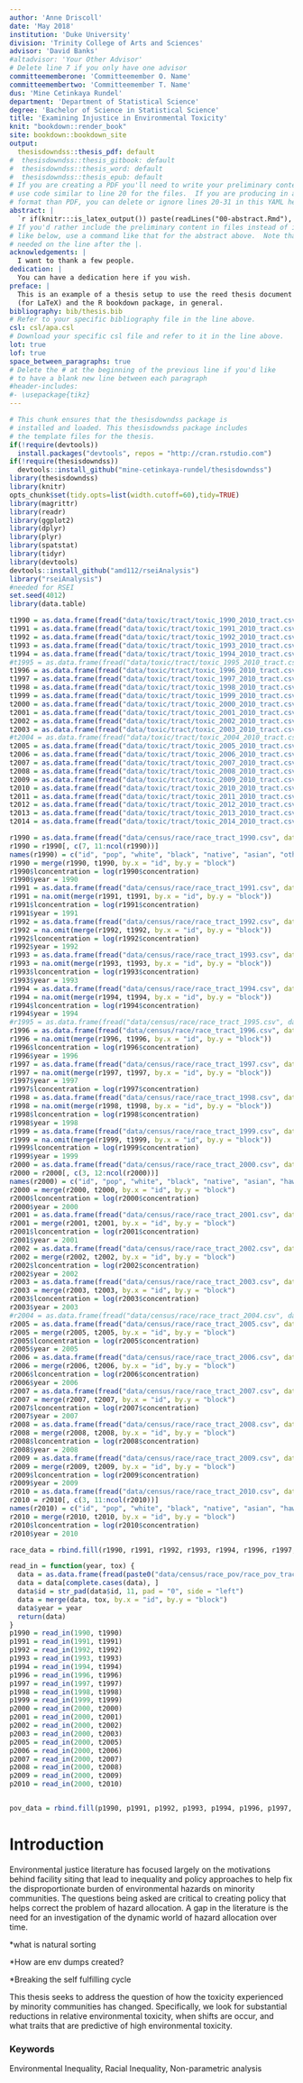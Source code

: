 ```yaml
---
author: 'Anne Driscoll'
date: 'May 2018'
institution: 'Duke University'
division: 'Trinity College of Arts and Sciences'
advisor: 'David Banks'
#altadvisor: 'Your Other Advisor'
# Delete line 7 if you only have one advisor
committeememberone: 'Committeemember O. Name'
committeemembertwo: 'Committeemember T. Name'
dus: 'Mine Cetinkaya Rundel'
department: 'Department of Statistical Science'
degree: 'Bachelor of Science in Statistical Science'
title: 'Examining Injustice in Environmental Toxicity'
knit: "bookdown::render_book"
site: bookdown::bookdown_site
output: 
  thesisdowndss::thesis_pdf: default
#  thesisdowndss::thesis_gitbook: default
#  thesisdowndss::thesis_word: default
#  thesisdowndss::thesis_epub: default
# If you are creating a PDF you'll need to write your preliminary content here or
# use code similar to line 20 for the files.  If you are producing in a different
# format than PDF, you can delete or ignore lines 20-31 in this YAML header.
abstract: |
  `r if(knitr:::is_latex_output()) paste(readLines("00-abstract.Rmd"), collapse = '\n  ')`
# If you'd rather include the preliminary content in files instead of inline
# like below, use a command like that for the abstract above.  Note that a tab is 
# needed on the line after the |.
acknowledgements: |
  I want to thank a few people.
dedication: |
  You can have a dedication here if you wish. 
preface: |
  This is an example of a thesis setup to use the reed thesis document class
  (for LaTeX) and the R bookdown package, in general.
bibliography: bib/thesis.bib
# Refer to your specific bibliography file in the line above.
csl: csl/apa.csl
# Download your specific csl file and refer to it in the line above.
lot: true
lof: true
space_between_paragraphs: true
# Delete the # at the beginning of the previous line if you'd like
# to have a blank new line between each paragraph
#header-includes:
#- \usepackage{tikz}
---
```


<!--
Above is the YAML (YAML Ain't Markup Language) header that includes a lot of metadata used to produce the document.  Be careful with spacing in this header!

If you'd prefer to not include a Dedication, for example, simply delete lines 17 and 18 above or add a # before them to comment them out.  If you have other LaTeX packages you would like to include, delete the # before header-includes and list the packages after hyphens on new lines.

If you'd like to include a comment that won't be produced in your resulting file enclose it in a block like this.
-->

<!--
If you receive a duplicate label error after knitting, make sure to delete the index.Rmd file and then knit again.
-->

```r
# This chunk ensures that the thesisdowndss package is
# installed and loaded. This thesisdowndss package includes
# the template files for the thesis.
if(!require(devtools))
  install.packages("devtools", repos = "http://cran.rstudio.com")
if(!require(thesisdowndss))
  devtools::install_github("mine-cetinkaya-rundel/thesisdowndss")
library(thesisdowndss)
library(knitr)
opts_chunk$set(tidy.opts=list(width.cutoff=60),tidy=TRUE)
library(magrittr)
library(readr)
library(ggplot2)
library(dplyr)
library(plyr)
library(spatstat)
library(tidyr)
library(devtools)
devtools::install_github("amd112/rseiAnalysis")
library("rseiAnalysis")
#needed for RSEI
set.seed(4012)
library(data.table)
```

```r
t1990 = as.data.frame(fread("data/toxic/tract/toxic_1990_2010_tract.csv", data.table = FALSE))
t1991 = as.data.frame(fread("data/toxic/tract/toxic_1991_2010_tract.csv", data.table = FALSE))
t1992 = as.data.frame(fread("data/toxic/tract/toxic_1992_2010_tract.csv", data.table = FALSE))
t1993 = as.data.frame(fread("data/toxic/tract/toxic_1993_2010_tract.csv", data.table = FALSE))
t1994 = as.data.frame(fread("data/toxic/tract/toxic_1994_2010_tract.csv", data.table = FALSE))
#t1995 = as.data.frame(fread("data/toxic/tract/toxic_1995_2010_tract.csv", data.table = FALSE))
t1996 = as.data.frame(fread("data/toxic/tract/toxic_1996_2010_tract.csv", data.table = FALSE))
t1997 = as.data.frame(fread("data/toxic/tract/toxic_1997_2010_tract.csv", data.table = FALSE))
t1998 = as.data.frame(fread("data/toxic/tract/toxic_1998_2010_tract.csv", data.table = FALSE))
t1999 = as.data.frame(fread("data/toxic/tract/toxic_1999_2010_tract.csv", data.table = FALSE))
t2000 = as.data.frame(fread("data/toxic/tract/toxic_2000_2010_tract.csv", data.table = FALSE))
t2001 = as.data.frame(fread("data/toxic/tract/toxic_2001_2010_tract.csv", data.table = FALSE))
t2002 = as.data.frame(fread("data/toxic/tract/toxic_2002_2010_tract.csv", data.table = FALSE))
t2003 = as.data.frame(fread("data/toxic/tract/toxic_2003_2010_tract.csv", data.table = FALSE))
#t2004 = as.data.frame(fread("data/toxic/tract/toxic_2004_2010_tract.csv", data.table = FALSE))
t2005 = as.data.frame(fread("data/toxic/tract/toxic_2005_2010_tract.csv", data.table = FALSE))
t2006 = as.data.frame(fread("data/toxic/tract/toxic_2006_2010_tract.csv", data.table = FALSE))
t2007 = as.data.frame(fread("data/toxic/tract/toxic_2007_2010_tract.csv", data.table = FALSE))
t2008 = as.data.frame(fread("data/toxic/tract/toxic_2008_2010_tract.csv", data.table = FALSE))
t2009 = as.data.frame(fread("data/toxic/tract/toxic_2009_2010_tract.csv", data.table = FALSE))
t2010 = as.data.frame(fread("data/toxic/tract/toxic_2010_2010_tract.csv", data.table = FALSE))
t2011 = as.data.frame(fread("data/toxic/tract/toxic_2011_2010_tract.csv", data.table = FALSE))
t2012 = as.data.frame(fread("data/toxic/tract/toxic_2012_2010_tract.csv", data.table = FALSE))
t2013 = as.data.frame(fread("data/toxic/tract/toxic_2013_2010_tract.csv", data.table = FALSE))
t2014 = as.data.frame(fread("data/toxic/tract/toxic_2014_2010_tract.csv", data.table = FALSE))

r1990 = as.data.frame(fread("data/census/race/race_tract_1990.csv", data.table = FALSE))
r1990 = r1990[, c(7, 11:ncol(r1990))]
names(r1990) = c("id", "pop", "white", "black", "native", "asian", "other")
r1990 = merge(r1990, t1990, by.x = "id", by.y = "block")
r1990$lconcentration = log(r1990$concentration)
r1990$year = 1990
r1991 = as.data.frame(fread("data/census/race/race_tract_1991.csv", data.table = FALSE))
r1991 = na.omit(merge(r1991, t1991, by.x = "id", by.y = "block"))
r1991$lconcentration = log(r1991$concentration)
r1991$year = 1991
r1992 = as.data.frame(fread("data/census/race/race_tract_1992.csv", data.table = FALSE))
r1992 = na.omit(merge(r1992, t1992, by.x = "id", by.y = "block"))
r1992$lconcentration = log(r1992$concentration)
r1992$year = 1992
r1993 = as.data.frame(fread("data/census/race/race_tract_1993.csv", data.table = FALSE))
r1993 = na.omit(merge(r1993, t1993, by.x = "id", by.y = "block"))
r1993$lconcentration = log(r1993$concentration)
r1993$year = 1993
r1994 = as.data.frame(fread("data/census/race/race_tract_1994.csv", data.table = FALSE))
r1994 = na.omit(merge(r1994, t1994, by.x = "id", by.y = "block"))
r1994$lconcentration = log(r1994$concentration)
r1994$year = 1994
#r1995 = as.data.frame(fread("data/census/race/race_tract_1995.csv", data.table = FALSE))
r1996 = as.data.frame(fread("data/census/race/race_tract_1996.csv", data.table = FALSE))
r1996 = na.omit(merge(r1996, t1996, by.x = "id", by.y = "block"))
r1996$lconcentration = log(r1996$concentration)
r1996$year = 1996
r1997 = as.data.frame(fread("data/census/race/race_tract_1997.csv", data.table = FALSE))
r1997 = na.omit(merge(r1997, t1997, by.x = "id", by.y = "block"))
r1997$year = 1997
r1997$lconcentration = log(r1997$concentration)
r1998 = as.data.frame(fread("data/census/race/race_tract_1998.csv", data.table = FALSE))
r1998 = na.omit(merge(r1998, t1998, by.x = "id", by.y = "block"))
r1998$lconcentration = log(r1998$concentration)
r1998$year = 1998
r1999 = as.data.frame(fread("data/census/race/race_tract_1999.csv", data.table = FALSE))
r1999 = na.omit(merge(r1999, t1999, by.x = "id", by.y = "block"))
r1999$lconcentration = log(r1999$concentration)
r1999$year = 1999
r2000 = as.data.frame(fread("data/census/race/race_tract_2000.csv", data.table = FALSE))
r2000 = r2000[, c(3, 12:ncol(r2000))]
names(r2000) = c("id", "pop", "white", "black", "native", "asian", "hawaii", "other", "two")
r2000 = merge(r2000, t2000, by.x = "id", by.y = "block")
r2000$lconcentration = log(r2000$concentration)
r2000$year = 2000
r2001 = as.data.frame(fread("data/census/race/race_tract_2001.csv", data.table = FALSE))
r2001 = merge(r2001, t2001, by.x = "id", by.y = "block")
r2001$lconcentration = log(r2001$concentration)
r2001$year = 2001
r2002 = as.data.frame(fread("data/census/race/race_tract_2002.csv", data.table = FALSE))
r2002 = merge(r2002, t2002, by.x = "id", by.y = "block")
r2002$lconcentration = log(r2002$concentration)
r2002$year = 2002
r2003 = as.data.frame(fread("data/census/race/race_tract_2003.csv", data.table = FALSE))
r2003 = merge(r2003, t2003, by.x = "id", by.y = "block")
r2003$lconcentration = log(r2003$concentration)
r2003$year = 2003
#r2004 = as.data.frame(fread("data/census/race/race_tract_2004.csv", data.table = FALSE))
r2005 = as.data.frame(fread("data/census/race/race_tract_2005.csv", data.table = FALSE))
r2005 = merge(r2005, t2005, by.x = "id", by.y = "block")
r2005$lconcentration = log(r2005$concentration)
r2005$year = 2005
r2006 = as.data.frame(fread("data/census/race/race_tract_2006.csv", data.table = FALSE))
r2006 = merge(r2006, t2006, by.x = "id", by.y = "block")
r2006$lconcentration = log(r2006$concentration)
r2006$year = 2006
r2007 = as.data.frame(fread("data/census/race/race_tract_2007.csv", data.table = FALSE))
r2007 = merge(r2007, t2007, by.x = "id", by.y = "block")
r2007$lconcentration = log(r2007$concentration)
r2007$year = 2007
r2008 = as.data.frame(fread("data/census/race/race_tract_2008.csv", data.table = FALSE))
r2008 = merge(r2008, t2008, by.x = "id", by.y = "block")
r2008$lconcentration = log(r2008$concentration)
r2008$year = 2008
r2009 = as.data.frame(fread("data/census/race/race_tract_2009.csv", data.table = FALSE))
r2009 = merge(r2009, t2009, by.x = "id", by.y = "block")
r2009$lconcentration = log(r2009$concentration)
r2009$year = 2009
r2010 = as.data.frame(fread("data/census/race/race_tract_2010.csv", data.table = FALSE))
r2010 = r2010[, c(3, 11:ncol(r2010))]
names(r2010) = c("id", "pop", "white", "black", "native", "asian", "hawaii", "other", "two")
r2010 = merge(r2010, t2010, by.x = "id", by.y = "block")
r2010$lconcentration = log(r2010$concentration)
r2010$year = 2010

race_data = rbind.fill(r1990, r1991, r1992, r1993, r1994, r1996, r1997, r1998, r1999, r2000, r2001, r2002, r2003, r2005, r2006, r2007, r2008, r2009, r2010)

read_in = function(year, tox) {
  data = as.data.frame(fread(paste0("data/census/race_pov/race_pov_tract_", year, ".csv"), data.table = FALSE))
  data = data[complete.cases(data), ]
  data$id = str_pad(data$id, 11, pad = "0", side = "left")
  data = merge(data, tox, by.x = "id", by.y = "block")
  data$year = year
  return(data)
}
p1990 = read_in(1990, t1990)
p1991 = read_in(1991, t1991)
p1992 = read_in(1992, t1992)
p1993 = read_in(1993, t1993)
p1994 = read_in(1994, t1994)
p1996 = read_in(1996, t1996)
p1997 = read_in(1997, t1997)
p1998 = read_in(1998, t1998)
p1999 = read_in(1999, t1999)
p2000 = read_in(2000, t2000)
p2001 = read_in(2000, t2001)
p2002 = read_in(2000, t2002)
p2003 = read_in(2000, t2003)
p2005 = read_in(2000, t2005)
p2006 = read_in(2000, t2006)
p2007 = read_in(2000, t2007)
p2008 = read_in(2000, t2008)
p2009 = read_in(2000, t2009)
p2010 = read_in(2000, t2010)


pov_data = rbind.fill(p1990, p1991, p1992, p1993, p1994, p1996, p1997, p1998, p1999, p2000, p2001, p2002, p2003, p2005, p2006, p2007, p2008, p2009, p2010)
```


<!-- You'll need to include the order that you'd like Rmd files to appear in the _bookdown.yml file for
PDF files and also delete the # before rmd_files: there.  You'll want to not include 00(two-hyphens)prelim.Rmd
and 00-abstract.Rmd since they are handled in the YAML above differently for the PDF version.
-->

<!-- The {.unnumbered} option here means that the introduction will be "Chapter 0." You can also use {-} for no numbers
on chapters.
-->

# Introduction {.unnumbered}

Environmental justice literature has focused largely on the motivations behind facility siting that lead to inequality and policy approaches to help fix the disproportionate burden of environmental hazards on minority communities. The questions being asked are critical to creating policy that helps correct the problem of hazard allocation. A gap in the literature is the need for an investigation of the dynamic world of hazard allocation over time. 

*what is natural sorting

*How are env dumps created?

*Breaking the self fulfilling cycle

This thesis seeks to address the question of how the toxicity experienced by minority communities has changed. Specifically, we look for substantial reductions in relative environmental toxicity, when shifts are occur, and what traits that are predictive of high environmental toxicity.

### Keywords
Environmental Inequality, Racial Inequality, Non-parametric analysis